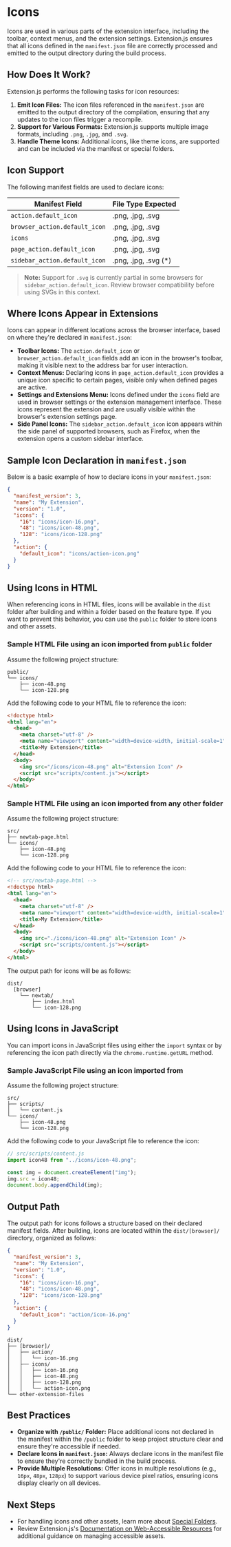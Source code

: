 
<AvatarEmoji emoji="icons" />

# Icons

Icons are used in various parts of the extension interface, including the toolbar, context menus, and the extension settings. Extension.js ensures that all icons defined in the `manifest.json` file are correctly processed and emitted to the output directory during the build process.

## How Does It Work?

Extension.js performs the following tasks for icon resources:

1. **Emit Icon Files:** The icon files referenced in the `manifest.json` are emitted to the output directory of the compilation, ensuring that any updates to the icon files trigger a recompile.
2. **Support for Various Formats:** Extension.js supports multiple image formats, including `.png`, `.jpg`, and `.svg`.
3. **Handle Theme Icons:** Additional icons, like theme icons, are supported and can be included via the manifest or special folders.

## Icon Support

The following manifest fields are used to declare icons:

| Manifest Field                | File Type Expected    |
| ----------------------------- | --------------------- |
| `action.default_icon`         | .png, .jpg, .svg      |
| `browser_action.default_icon` | .png, .jpg, .svg      |
| `icons`                       | .png, .jpg, .svg      |
| `page_action.default_icon`    | .png, .jpg, .svg      |
| `sidebar_action.default_icon` | .png, .jpg, .svg (\*) |

> **Note:** Support for `.svg` is currently partial in some browsers for `sidebar_action.default_icon`. Review browser compatibility before using SVGs in this context.

## Where Icons Appear in Extensions

Icons can appear in different locations across the browser interface, based on where they're declared in `manifest.json`:

- **Toolbar Icons:** The `action.default_icon` or `browser_action.default_icon` fields add an icon in the browser's toolbar, making it visible next to the address bar for user interaction.
- **Context Menus:** Declaring icons in `page_action.default_icon` provides a unique icon specific to certain pages, visible only when defined pages are active.
- **Settings and Extensions Menu:** Icons defined under the `icons` field are used in browser settings or the extension management interface. These icons represent the extension and are usually visible within the browser's extension settings page.
- **Side Panel Icons:** The `sidebar_action.default_icon` icon appears within the side panel of supported browsers, such as Firefox, when the extension opens a custom sidebar interface.

## Sample Icon Declaration in `manifest.json`

Below is a basic example of how to declare icons in your `manifest.json`:

```json
{
  "manifest_version": 3,
  "name": "My Extension",
  "version": "1.0",
  "icons": {
    "16": "icons/icon-16.png",
    "48": "icons/icon-48.png",
    "128": "icons/icon-128.png"
  },
  "action": {
    "default_icon": "icons/action-icon.png"
  }
}
```

## Using Icons in HTML

When referencing icons in HTML files, icons will be available in the `dist` folder after building and within a folder based on the feature type. If you want to prevent this behavior, you can use the `public` folder to store icons and other assets.

### Sample HTML File using an icon imported from `public` folder

Assume the following project structure:

```plaintext
public/
└── icons/
    ├── icon-48.png
    └── icon-128.png
```

Add the following code to your HTML file to reference the icon:

```html
<!doctype html>
<html lang="en">
  <head>
    <meta charset="utf-8" />
    <meta name="viewport" content="width=device-width, initial-scale=1" />
    <title>My Extension</title>
  </head>
  <body>
    <img src="/icons/icon-48.png" alt="Extension Icon" />
    <script src="scripts/content.js"></script>
  </body>
</html>
```

### Sample HTML File using an icon imported from any other folder

Assume the following project structure:

```plaintext
src/
├── newtab-page.html
└── icons/
    ├── icon-48.png
    └── icon-128.png
```

Add the following code to your HTML file to reference the icon:

```html
<!-- src/newtab-page.html -->
<!doctype html>
<html lang="en">
  <head>
    <meta charset="utf-8" />
    <meta name="viewport" content="width=device-width, initial-scale=1" />
    <title>My Extension</title>
  </head>
  <body>
    <img src="./icons/icon-48.png" alt="Extension Icon" />
    <script src="scripts/content.js"></script>
  </body>
</html>
```

The output path for icons will be as follows:

```plaintext
dist/
  [browser]
    └── newtab/
        ├── index.html
        └── icon-128.png
```

## Using Icons in JavaScript

You can import icons in JavaScript files using either the `import` syntax or by referencing the icon path directly via the `chrome.runtime.getURL` method.

### Sample JavaScript File using an icon imported from

Assume the following project structure:

```plaintext
src/
├── scripts/
│   └── content.js
└── icons/
    ├── icon-48.png
    └── icon-128.png
```

Add the following code to your JavaScript file to reference the icon:

```javascript
// src/scripts/content.js
import icon48 from "../icons/icon-48.png";

const img = document.createElement("img");
img.src = icon48;
document.body.appendChild(img);
```

## Output Path

The output path for icons follows a structure based on their declared manifest fields. After building, icons are located within the `dist/[browser]/` directory, organized as follows:

```json
{
  "manifest_version": 3,
  "name": "My Extension",
  "version": "1.0",
  "icons": {
    "16": "icons/icon-16.png",
    "48": "icons/icon-48.png",
    "128": "icons/icon-128.png"
  },
  "action": {
    "default_icon": "action/icon-16.png"
  }
}
```

```plaintext
dist/
├── [browser]/
│   ├── action/
│   │   └── icon-16.png
│   ├── icons/
│   │   ├── icon-16.png
│   │   ├── icon-48.png
│   │   ├── icon-128.png
│   │   └── action-icon.png
└── other-extension-files
```

## Best Practices

- **Organize with `/public/` Folder:** Place additional icons not declared in the manifest within the `/public` folder to keep project structure clear and ensure they're accessible if needed.
- **Declare Icons in `manifest.json`:** Always declare icons in the manifest file to ensure they're correctly bundled in the build process.
- **Provide Multiple Resolutions:** Offer icons in multiple resolutions (e.g., `16px`, `48px`, `128px`) to support various device pixel ratios, ensuring icons display clearly on all devices.

## Next Steps

- For handling icons and other assets, learn more about [Special Folders](../features/special-folders.mdx).
- Review Extension.js's [Documentation on Web-Accessible Resources](../development/web-accessible-resources) for additional guidance on managing accessible assets.
